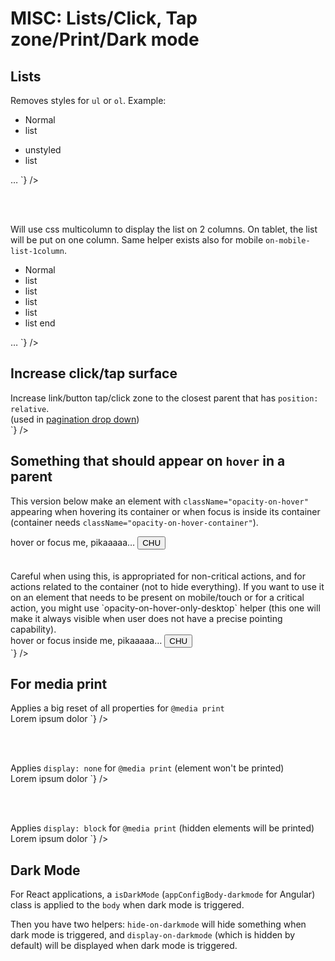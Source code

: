 
<Meta title="CSS / Front-End helpers / MISC - Lists - Click, Tap zone - Print - Dark Mode " />

# MISC: Lists/Click, Tap zone/Print/Dark mode

## Lists

<div class="flex flex-justify-space-between mb2 on-mobile-flex-column">
  <div class="w49 flex-align-self-center">
    Removes styles for <code>ul</code> or <code>ol</code>. Example:
    <div class="flex-autogrid">
      <div class="flex-autogrid-item">
        <ul class="m0">
          <li>Normal</li>
          <li>list</li>
        </ul>
      </div>
      <div class="flex-autogrid-item">
        <ul class="unstyled m0">
          <li>unstyled</li>
          <li>list</li>
        </ul>
      </div>
    </div>
  </div>
  <div class="w49">
<Source
  language='html'
  dark
  format
  code={`
<ul className="unstyled"> … </ul>
`}
/>
  </div>
</div>

<br /><br />

<div class="flex flex-justify-space-between mb2 on-mobile-flex-column">
  <div class="w49 flex-align-self-center">
    Will use css multicolumn to display the list on 2 columns. On tablet, the list will be put on one column. Same helper exists also for mobile <code>on-mobile-list-1column</code>.
    <ul class="list-2columns on-tablet-list-1column">
      <li>Normal</li>
      <li>list</li>
      <li>list</li>
      <li>list</li>
      <li>list</li>
      <li>list end</li>
    </ul>
  </div>
  <div class="w49">
<Source
  language='html'
  dark
  format
  code={`
<ul className="list-2columns on-tablet-list-1column">
…
</ul>
`}
/>

  </div>
</div>


## Increase click/tap surface

<div class="flex flex-justify-space-between mb2 on-mobile-flex-column">
  <div class="w49 flex-align-self-center">
    Increase link/button tap/click zone to the closest parent that has <code>position: relative</code>.<br />
    (used in <a href="/drop-down/#pagination-dropdown">pagination drop down</a>)
  </div>
  <div class="w49">
<Source
  language='html'
  dark
  format
  code={`
<div className="relative">
  <a className="increase-click-surface">
`}
/>

  </div>
</div>


## Something that should appear on <code>hover</code> in a parent

This version below make an element with `className="opacity-on-hover"` appearing when hovering its container or when focus is inside its container (container needs `className="opacity-on-hover-container"`).

<div class="flex flex-justify-space-between mb2 on-mobile-flex-column">
  <div class="w49 flex-align-self-center relative">
    <div class="opacity-on-hover-container" tabIndex="0">
      hover or focus me, pikaaaaa…
      <button type="button" class="button button-outline-weak opacity-on-hover">CHU</button>
      </div>
      <br /><br />
    Careful when using this, is appropriated for non-critical actions, and for actions related to the container (not to hide everything). If you want to use it on an element that needs to be present on mobile/touch or for a critical action, you might use  `opacity-on-hover-only-desktop` helper (this one will make it always visible when user does not have a precise pointing capability).

  </div>
  <div class="w49">
<Source
  language='html'
  dark
  format
  code={`
<div class="opacity-on-hover-container">
  hover or focus inside me, pikaaaaa…
  <button className="opacity-on-hover">CHU</button>
</div>
`}
/>

  </div>
</div>


## For media print

<div class="flex flex-justify-space-between mb2 on-mobile-flex-column">
  <div class="w49 flex-align-self-center">
    Applies a big reset of all properties for <code>@media print</code>
  </div>
  <div class="w49">
<Source
  language='html'
  dark
  format
  code={`
<span className="reset4print">Lorem ipsum dolor</span>
`}
/>

  </div>
</div>

<br /><br />

<div class="flex flex-justify-space-between mb2 on-mobile-flex-column">
  <div class="w49 flex-align-self-center">
    Applies <code>display: none</code> for <code>@media print</code> (element won't be printed)
  </div>
  <div class="w49">
<Source
  language='html'
  dark
  format
  code={`
<span className="no-print">Lorem ipsum dolor</span>
`}
/>

  </div>
</div>

<br /><br />

<div class="flex flex-justify-space-between mb2 on-mobile-flex-column">
  <div class="w49 flex-align-self-center">
    Applies <code>display: block</code> for <code>@media print</code> (hidden elements will be printed)
  </div>
  <div class="w49">
<Source
  language='html'
  dark
  format
  code={`
<span className="on-print">Lorem ipsum dolor</span>
`}
/>

  </div>
</div>

## Dark Mode

For React applications, a <code>isDarkMode</code> (<code>appConfigBody-darkmode</code> for Angular) class is applied to the <code>body</code> when dark mode is triggered.

Then you have two helpers: <code>hide-on-darkmode</code> will hide something when dark mode is triggered, and <code>display-on-darkmode</code> (which is hidden by default) will be displayed when dark mode is triggered.
